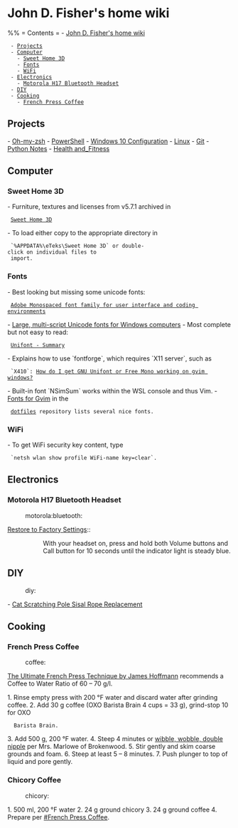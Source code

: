 = John D. Fisher's home wiki =

%% = Contents =
- [[#John D. Fisher's home wiki|John D. Fisher's home wiki]]
  - [[#John D. Fisher's home wiki#Projects|Projects]]
  - [[#John D. Fisher's home wiki#Computer|Computer]]
    - [[#John D. Fisher's home wiki#Computer#Sweet Home 3D|Sweet Home 3D]]
    - [[#John D. Fisher's home wiki#Computer#Fonts|Fonts]]
    - [[#John D. Fisher's home wiki#Computer#WiFi|WiFi]]
  - [[#John D. Fisher's home wiki#Electronics|Electronics]]
    - [[#John D. Fisher's home wiki#Electronics#Motorola H17 Bluetooth Headset|Motorola H17 Bluetooth Headset]]
  - [[#John D. Fisher's home wiki#DIY|DIY]]
  - [[#John D. Fisher's home wiki#Cooking|Cooking]]
    - [[#John D. Fisher's home wiki#Cooking#French Press Coffee|French Press Coffee]]

== Projects ==

- [[Oh-my-zsh]]
- [[PowerShell]]
- [[Windows 10 Configuration]]
- [[Linux]]
- [[Git]]
- [[Python|Python Notes]]
- [[Health_Fitness|Health and_Fitness]]

== Computer ==

=== Sweet Home 3D ===

- Furniture, textures and licenses from v5.7.1 archived in
  [[file:C:/Users/fishe/Documents/SweetHome3D|Sweet Home 3D]]
- To load either copy to the appropriate directory in
  `%APPDATA%\eTeks\Sweet Home 3D` or double-click on individual files to
  import.

=== Fonts ===

- Best looking but missing some unicode fonts:
  [[https://adobe-fonts.github.io/source-code-pro/|Adobe Monospaced font family for user interface and coding environments]]
- [[http://www.alanwood.net/unicode/fonts.html|Large, multi-script Unicode fonts for Windows computers]]
- Most complete but not easy to read:
  [[https://savannah.gnu.org/projects/unifont|Unifont - Summary]]
- Explains how to use `fontforge`, which requires `X11 server`, such as
  `X410`: [[https://stackoverflow.com/questions/10290912/|How do I get GNU Unifont or Free Mono working on gvim windows?]]
- Built-in font `NSimSum` works within the WSL console and thus Vim.
- [[https://github.com/jfishe/dotfiles#fonts-for-gvim|Fonts for Gvim]] in the
  [[https://github.com/jfishe/dotfiles|dotfiles]] repository lists several nice fonts.

=== WiFi ===

- To get WiFi security key content, type
  `netsh wlan show profile WiFi-name key=clear`.

== Electronics ==

=== Motorola H17 Bluetooth Headset ===
:motorola:bluetooth:

[[https://support.motorola.com/uk/en/solution/ms36639|Restore to Factory Settings]]::
:: With your headset on, press and hold both Volume buttons and Call button for 10 seconds until the indicator light is steady blue.

== DIY ==
:diy:

- [[Sisal_Rope|Cat Scratching Pole Sisal Rope Replacement]]

== Cooking ==

=== French Press Coffee ===
:coffee:

[[https://youtu.be/st571DYYTR8|The Ultimate French Press Technique by James Hoffmann]]
recommends a Coffee to Water Ratio of 60 – 70 g/l.

1. Rinse empty press with 200 °F water and discard water after grinding coffee.
2. Add 30 g coffee (OXO Barista Brain 4 cups = 33 g), grind-stop 10 for OXO
   Barista Brain.
3. Add 500 g, 200 °F water.
4. Steep 4 minutes or [[https://youtu.be/Y8cbxTumzvg|wibble, wobble, double nipple]] per Mrs. Marlowe of Brokenwood.
5. Stir gently and skim coarse grounds and foam.
6. Steep at least 5 – 8 minutes.
7. Push plunger to top of liquid and pore gently.

=== Chicory Coffee ===
:chicory:

1. 500 ml, 200 °F water
2. 24 g ground chicory
3. 24 g ground coffee
4. Prepare per [[#French Press Coffee]].
